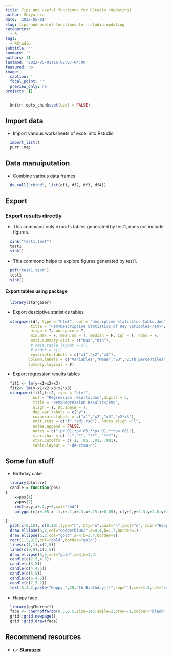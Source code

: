 ```yaml
---
title: Tips and useful functions for RStudio (Updating)
author: Shiya Liu
date: '2022-05-01'
slug: tips-and-useful-functions-for-rstudio-updating
categories:
  - R
tags:
  - RStudio
subtitle: ''
summary: ''
authors: []
lastmod: '2022-05-01T16:02:07-04:00'
featured: no
image:
  caption: ''
  focal_point: ''
  preview_only: no
projects: []
---
```


```r
  knitr::opts_chunk$set(eval = FALSE)
```

## Import data
- Import various worksheets of excel into Rstudio    
```r
  import_list()   
  purr::map
```


## Data manuiputation
- Combine various data frames  
```r
  do.call("rbind", list(df1, df2, df3, df4))
```

## Export
### Export results directly  
- This command only exports tables generated by test1, does not include figures.
```r
  sink("test1.text")
  test1
  sink()
```

- This commond helps to explore figures generated by test1.
```r
  pdf("test1.text") 
  test1
  sink() 
```

 
#### Export tables using package

```r
  library(stargazer)
```

- Export desciptive statistics tables    
```r
  stargazer(df, type = "html", out = "desriptive statisitcs table.doc", digits = 2,  
           title = "<em>Descriptive Statistics of Key Variables</em>",  
           align = T, no.space = T,  
           min.max = F, mean.sd = T, median = F, iqr = T, nobs = F,   
           omit.summary.stat = c("max","min"),  
           # omit.table.layout = c(),  
           # order = c(),  
           covariate.labels = c("x1","x2","x3"),  
          column.labels = c("Variables","Mean","SD","25th percentiles","75 Percentiles"),  
          summary.logical = F)
```

- Export regression results tables 
```r
  fit1 <- lm(y~x1+x2+x3)  
  fit2<- lm(y~x1+x2+x3+x2*x3)  
  stargazer(fit1,fit2, type = "html", 
            out = "Regression results.doc",digits = 3,  
            title = "<em>Regression Results</em>",  
            align = T, no.space = T,  
            dep.var.labels = c("y"),  
            covariate.labels = c("x1","x2","x3","x2*x3"),  
            omit.stat = c("f","adj.rsq"), notes.align ="l",  
            notes.append = FALSE,  
            notes = c(".p<.01;*p<.05;**p<.01;***p<.001"),  
            star.char = c( ".","*", "**", "***"),  
            star.cutoffs = c(.1, .05, .01, .001),  
            table.layout = "-d#-ctsa-n")
```

   
## Some fun stuff
- Birthday cake 
```r
  library(plotrix)  
  candle = function(pos)  
{  
    x=pos[1]  
    y=pos[2]  
    rect(x,y,x+.2,y+2,col="red")  
    polygon(c(x+.05,x-.1,x+.1,x+.3,x+.15,x+0.05), c(y+2,y+2.3,y+2.6,y+2.3,y+2,y+2),col="#EECF08")  
  
}
  plot(c(0,10), c(0,10),type="n", bty="n",xaxt="n",yaxt="n", main="Happy birthday", xlab="",ylab="")  
  draw.ellipse(5,2,col="dodgerblue2",a=4.4,b=1.7,border=1)  
  draw.ellipse(5,2,col="gold",a=4,b=1.4,border=1)  
  rect(1,2,9,5,col="gold",border="gold")  
  lines(c(1,1),c(2,5))  
  lines(c(9,9),c(2,5))  
  draw.ellipse(5,5,col="gold",a=4,b=1.4)  
  candle(c(2.5,4.5))  
  candle(c(3,5))  
  candle(c(4,4.5))  
  candle(c(5,5))  
  candle(c(6,4.5))  
  candle(c(7,5.2))  
  text(5,2.2,paste("Happy ",29,"th Birthday!!!",sep=''),cex=1.5,col="red") 
```


- Happy face 
```r
  library(ggChernoff)  
  face <- chernoffGrob(0.5,0.5,size=1e3,smile=2,brow=-1,colour='black',fill='yellow',nose=TRUE)  
  grid::grid.newpage()  
  grid::grid.draw(face)
```
 
## Recommend resources
- 👉 [**Stargazer**](https://cran.r-project.org/web/packages/stargazer/stargazer.pdf) 

